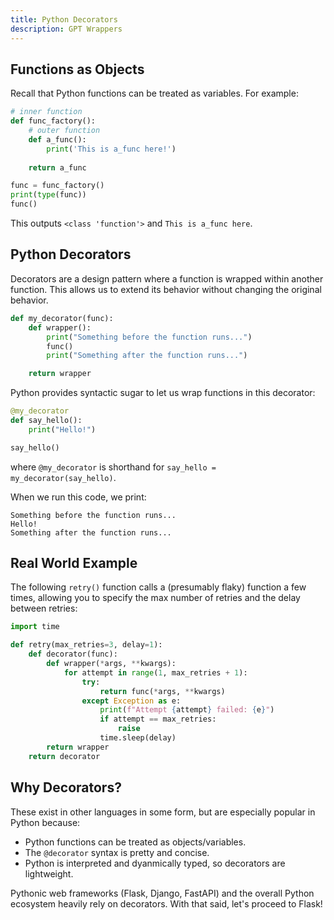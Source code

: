 ```yaml
---
title: Python Decorators
description: GPT Wrappers
---
```


## Functions as Objects

Recall that Python functions can be treated as variables. For example:

```python
# inner function
def func_factory():
    # outer function
    def a_func():
        print('This is a_func here!')
    
    return a_func

func = func_factory()
print(type(func))
func()
```

This outputs `<class 'function'>` and `This is a_func here`.

## Python Decorators

Decorators are a design pattern where a function is wrapped within another function. This allows us to extend its behavior without changing the original behavior.

```python
def my_decorator(func):
    def wrapper():
        print("Something before the function runs...")
        func()
        print("Something after the function runs...")

    return wrapper
```

Python provides syntactic sugar to let us wrap functions in this decorator:

```python
@my_decorator
def say_hello():
    print("Hello!")

say_hello()
```

where `@my_decorator` is shorthand for `say_hello = my_decorator(say_hello)`.

When we run this code, we print:
```
Something before the function runs...
Hello!
Something after the function runs...
```

## Real World Example

The following `retry()` function calls a (presumably flaky) function a few times, allowing you to specify the max number of retries and the delay between retries:

```python
import time

def retry(max_retries=3, delay=1):
    def decorator(func):
        def wrapper(*args, **kwargs):
            for attempt in range(1, max_retries + 1):
                try:
                    return func(*args, **kwargs)
                except Exception as e:
                    print(f"Attempt {attempt} failed: {e}")
                    if attempt == max_retries:
                        raise
                    time.sleep(delay)
        return wrapper
    return decorator
```

## Why Decorators?

These exist in other languages in some form, but are especially popular in Python because:
- Python functions can be treated as objects/variables.
- The `@decorator` syntax is pretty and concise.
- Python is interpreted and dyanmically typed, so decorators are lightweight.

Pythonic web frameworks (Flask, Django, FastAPI) and the overall Python ecosystem heavily rely on decorators. With that said, let's proceed to Flask!